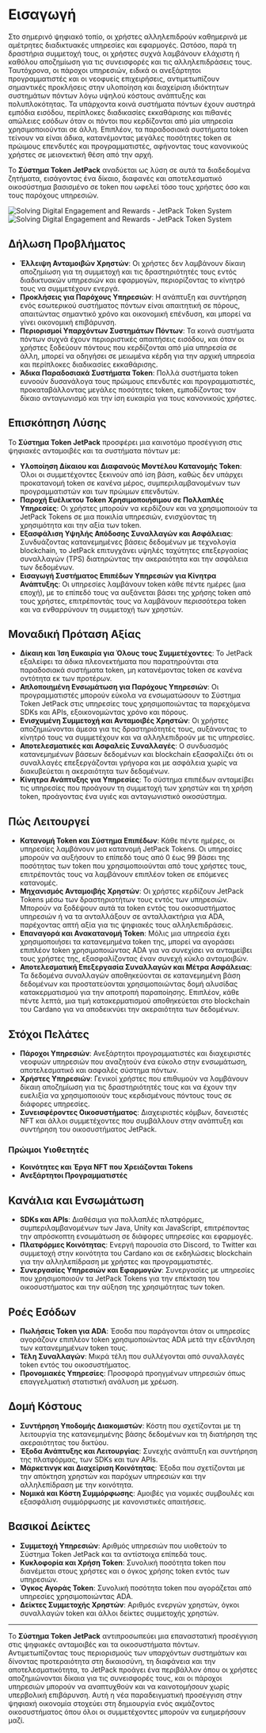 
# Εισαγωγή

Στο σημερινό ψηφιακό τοπίο, οι χρήστες αλληλεπιδρούν καθημερινά με αμέτρητες διαδικτυακές υπηρεσίες και εφαρμογές. Ωστόσο, παρά τη δραστήρια συμμετοχή τους, οι χρήστες συχνά λαμβάνουν ελάχιστη ή καθόλου αποζημίωση για τις συνεισφορές και τις αλληλεπιδράσεις τους. Ταυτόχρονα, οι πάροχοι υπηρεσιών, ειδικά οι ανεξάρτητοι προγραμματιστές και οι νεοφυείς επιχειρήσεις, αντιμετωπίζουν σημαντικές προκλήσεις στην υλοποίηση και διαχείριση ιδιόκτητων συστημάτων πόντων λόγω υψηλού κόστους ανάπτυξης και πολυπλοκότητας. Τα υπάρχοντα κοινά συστήματα πόντων έχουν αυστηρά εμπόδια εισόδου, περίπλοκες διαδικασίες εκκαθάρισης και πιθανές απώλειες εσόδων όταν οι πόντοι που κερδίζονται από μία υπηρεσία χρησιμοποιούνται σε άλλη. Επιπλέον, τα παραδοσιακά συστήματα token τείνουν να είναι άδικα, κατανέμοντας μεγάλες ποσότητες token σε πρώιμους επενδυτές και προγραμματιστές, αφήνοντας τους κανονικούς χρήστες σε μειονεκτική θέση από την αρχή.

Το **Σύστημα Token JetPack** αναδύεται ως λύση σε αυτά τα διαδεδομένα ζητήματα, εισάγοντας ένα δίκαιο, διαφανές και αποτελεσματικό οικοσύστημα βασισμένο σε token που ωφελεί τόσο τους χρήστες όσο και τους παρόχους υπηρεσιών.

<Image src="/images/en/intro.svg" alt="Solving Digital Engagement and Rewards - JetPack Token System" width={700} height={534} className="dark:hidden"/>
<Image src="/images/en/intro-dark.svg" alt="Solving Digital Engagement and Rewards - JetPack Token System" width={700} height={534} className="hidden dark:block"/>

## Δήλωση Προβλήματος

- **Έλλειψη Ανταμοιβών Χρηστών**: Οι χρήστες δεν λαμβάνουν δίκαιη αποζημίωση για τη συμμετοχή και τις δραστηριότητές τους εντός διαδικτυακών υπηρεσιών και εφαρμογών, περιορίζοντας το κίνητρό τους να συμμετέχουν ενεργά.
- **Προκλήσεις για Παρόχους Υπηρεσιών**: Η ανάπτυξη και συντήρηση ενός εσωτερικού συστήματος πόντων είναι απαιτητική σε πόρους, απαιτώντας σημαντικό χρόνο και οικονομική επένδυση, και μπορεί να γίνει οικονομική επιβάρυνση.
- **Περιορισμοί Υπαρχόντων Συστημάτων Πόντων**: Τα κοινά συστήματα πόντων συχνά έχουν περιοριστικές απαιτήσεις εισόδου, και όταν οι χρήστες ξοδεύουν πόντους που κερδίζονται από μία υπηρεσία σε άλλη, μπορεί να οδηγήσει σε μειωμένα κέρδη για την αρχική υπηρεσία και περίπλοκες διαδικασίες εκκαθάρισης.
- **Άδικα Παραδοσιακά Συστήματα Token**: Πολλά συστήματα token ευνοούν δυσανάλογα τους πρώιμους επενδυτές και προγραμματιστές, προκαταβάλλοντας μεγάλες ποσότητες token, εμποδίζοντας τον δίκαιο ανταγωνισμό και την ίση ευκαιρία για τους κανονικούς χρήστες.

## Επισκόπηση Λύσης

Το **Σύστημα Token JetPack** προσφέρει μια καινοτόμο προσέγγιση στις ψηφιακές ανταμοιβές και τα συστήματα πόντων με:

- **Υλοποίηση Δίκαιου και Διαφανούς Μοντέλου Κατανομής Token**: Όλοι οι συμμετέχοντες ξεκινούν από ίση βάση, καθώς δεν υπάρχει προκατανομή token σε κανένα μέρος, συμπεριλαμβανομένων των προγραμματιστών και των πρώιμων επενδυτών.
- **Παροχή Ευέλικτου Token Χρησιμοποιήσιμου σε Πολλαπλές Υπηρεσίες**: Οι χρήστες μπορούν να κερδίζουν και να χρησιμοποιούν τα JetPack Tokens σε μια ποικιλία υπηρεσιών, ενισχύοντας τη χρησιμότητα και την αξία των token.
- **Εξασφάλιση Υψηλής Απόδοσης Συναλλαγών και Ασφάλειας**: Συνδυάζοντας κατανεμημένες βάσεις δεδομένων με τεχνολογία blockchain, το JetPack επιτυγχάνει υψηλές ταχύτητες επεξεργασίας συναλλαγών (TPS) διατηρώντας την ακεραιότητα και την ασφάλεια των δεδομένων.
- **Εισαγωγή Συστήματος Επιπέδων Υπηρεσιών για Κίνητρα Ανάπτυξης**: Οι υπηρεσίες λαμβάνουν token κάθε πέντε ημέρες (μια εποχή), με το επίπεδό τους να αυξάνεται βάσει της χρήσης token από τους χρήστες, επιτρέποντάς τους να λαμβάνουν περισσότερα token και να ενθαρρύνουν τη συμμετοχή των χρηστών.

## Μοναδική Πρόταση Αξίας

- **Δίκαιη και Ίση Ευκαιρία για Όλους τους Συμμετέχοντες**: Το JetPack εξαλείφει τα άδικα πλεονεκτήματα που παρατηρούνται στα παραδοσιακά συστήματα token, μη κατανέμοντας token σε κανένα οντότητα εκ των προτέρων.
- **Απλοποιημένη Ενσωμάτωση για Παρόχους Υπηρεσιών**: Οι προγραμματιστές μπορούν εύκολα να ενσωματώσουν το Σύστημα Token JetPack στις υπηρεσίες τους χρησιμοποιώντας τα παρεχόμενα SDKs και APIs, εξοικονομώντας χρόνο και πόρους.
- **Ενισχυμένη Συμμετοχή και Ανταμοιβές Χρηστών**: Οι χρήστες αποζημιώνονται άμεσα για τις δραστηριότητές τους, αυξάνοντας το κίνητρό τους να συμμετέχουν και να αλληλεπιδρούν με τις υπηρεσίες.
- **Αποτελεσματικές και Ασφαλείς Συναλλαγές**: Ο συνδυασμός κατανεμημένων βάσεων δεδομένων και blockchain εξασφαλίζει ότι οι συναλλαγές επεξεργάζονται γρήγορα και με ασφάλεια χωρίς να διακυβεύεται η ακεραιότητα των δεδομένων.
- **Κίνητρα Ανάπτυξης για Υπηρεσίες**: Το σύστημα επιπέδων ανταμείβει τις υπηρεσίες που προάγουν τη συμμετοχή των χρηστών και τη χρήση token, προάγοντας ένα υγιές και ανταγωνιστικό οικοσύστημα.

## Πώς Λειτουργεί

- **Κατανομή Token και Σύστημα Επιπέδων**: Κάθε πέντε ημέρες, οι υπηρεσίες λαμβάνουν μια κατανομή JetPack Tokens. Οι υπηρεσίες μπορούν να αυξήσουν το επίπεδό τους από 0 έως 99 βάσει της ποσότητας των token που χρησιμοποιούνται από τους χρήστες τους, επιτρέποντάς τους να λαμβάνουν επιπλέον token σε επόμενες κατανομές.
- **Μηχανισμός Ανταμοιβής Χρηστών**: Οι χρήστες κερδίζουν JetPack Tokens μέσω των δραστηριοτήτων τους εντός των υπηρεσιών. Μπορούν να ξοδέψουν αυτά τα token εντός του οικοσυστήματος υπηρεσιών ή να τα ανταλλάξουν σε ανταλλακτήρια για ADA, παρέχοντας απτή αξία για τις ψηφιακές τους αλληλεπιδράσεις.
- **Επαναγορά και Ανακατανομή Token**: Μόλις μια υπηρεσία έχει χρησιμοποιήσει τα κατανεμημένα token της, μπορεί να αγοράσει επιπλέον token χρησιμοποιώντας ADA για να συνεχίσει να ανταμείβει τους χρήστες της, εξασφαλίζοντας έναν συνεχή κύκλο ανταμοιβών.
- **Αποτελεσματική Επεξεργασία Συναλλαγών και Μέτρα Ασφάλειας**: Τα δεδομένα συναλλαγών αποθηκεύονται σε κατανεμημένη βάση δεδομένων και προστατεύονται χρησιμοποιώντας δομή αλυσίδας κατακερματισμού για την αποτροπή παραποίησης. Επιπλέον, κάθε πέντε λεπτά, μια τιμή κατακερματισμού αποθηκεύεται στο blockchain του Cardano για να αποδεικνύει την ακεραιότητα των δεδομένων.

## Στόχοι Πελάτες

- **Πάροχοι Υπηρεσιών**: Ανεξάρτητοι προγραμματιστές και διαχειριστές νεοφυών υπηρεσιών που αναζητούν ένα εύκολο στην ενσωμάτωση, αποτελεσματικό και ασφαλές σύστημα πόντων.
- **Χρήστες Υπηρεσιών**: Γενικοί χρήστες που επιθυμούν να λαμβάνουν δίκαιη αποζημίωση για τις δραστηριότητές τους και να έχουν την ευελιξία να χρησιμοποιούν τους κερδισμένους πόντους τους σε διάφορες υπηρεσίες.
- **Συνεισφέροντες Οικοσυστήματος**: Διαχειριστές κόμβων, δανειστές NFT και άλλοι συμμετέχοντες που συμβάλλουν στην ανάπτυξη και συντήρηση του οικοσυστήματος JetPack.

### Πρώιμοι Υιοθετητές

- **Κοινότητες και Έργα NFT που Χρειάζονται Tokens**
- **Ανεξάρτητοι Προγραμματιστές**

## Κανάλια και Ενσωμάτωση

- **SDKs και APIs**: Διαθέσιμα για πολλαπλές πλατφόρμες, συμπεριλαμβανομένων των Java, Unity και JavaScript, επιτρέποντας την απρόσκοπτη ενσωμάτωση σε διάφορες υπηρεσίες και εφαρμογές.
- **Πλατφόρμες Κοινότητας**: Ενεργή παρουσία στο Discord, το Twitter και συμμετοχή στην κοινότητα του Cardano και σε εκδηλώσεις blockchain για την αλληλεπίδραση με χρήστες και προγραμματιστές.
- **Συνεργασίες Υπηρεσιών και Εφαρμογών**: Συνεργασίες με υπηρεσίες που χρησιμοποιούν τα JetPack Tokens για την επέκταση του οικοσυστήματος και την αύξηση της χρησιμότητας των token.

## Ροές Εσόδων

- **Πωλήσεις Token για ADA**: Έσοδα που παράγονται όταν οι υπηρεσίες αγοράζουν επιπλέον token χρησιμοποιώντας ADA μετά την εξάντληση των κατανεμημένων token τους.
- **Τέλη Συναλλαγών**: Μικρά τέλη που συλλέγονται από συναλλαγές token εντός του οικοσυστήματος.
- **Προνομιακές Υπηρεσίες**: Προσφορά προηγμένων υπηρεσιών όπως επαγγελματική στατιστική ανάλυση με χρέωση.

## Δομή Κόστους

- **Συντήρηση Υποδομής Διακομιστών**: Κόστη που σχετίζονται με τη λειτουργία της κατανεμημένης βάσης δεδομένων και τη διατήρηση της ακεραιότητας του δικτύου.
- **Έξοδα Ανάπτυξης και Λειτουργίας**: Συνεχής ανάπτυξη και συντήρηση της πλατφόρμας, των SDKs και των APIs.
- **Μάρκετινγκ και Διαχείριση Κοινότητας**: Έξοδα που σχετίζονται με την απόκτηση χρηστών και παρόχων υπηρεσιών και την αλληλεπίδραση με την κοινότητα.
- **Νομικά και Κόστη Συμμόρφωσης**: Αμοιβές για νομικές συμβουλές και εξασφάλιση συμμόρφωσης με κανονιστικές απαιτήσεις.

## Βασικοί Δείκτες

- **Συμμετοχή Υπηρεσιών**: Αριθμός υπηρεσιών που υιοθετούν το Σύστημα Token JetPack και τα αντίστοιχα επίπεδά τους.
- **Κυκλοφορία και Χρήση Token**: Συνολική ποσότητα token που διανέμεται στους χρήστες και ο όγκος χρήσης token εντός των υπηρεσιών.
- **Όγκος Αγοράς Token**: Συνολική ποσότητα token που αγοράζεται από υπηρεσίες χρησιμοποιώντας ADA.
- **Δείκτες Συμμετοχής Χρηστών**: Αριθμός ενεργών χρηστών, όγκοι συναλλαγών token και άλλοι δείκτες συμμετοχής χρηστών.

---

Το **Σύστημα Token JetPack** αντιπροσωπεύει μια επαναστατική προσέγγιση στις ψηφιακές ανταμοιβές και τα οικοσυστήματα πόντων. Αντιμετωπίζοντας τους περιορισμούς των υπαρχόντων συστημάτων και δίνοντας προτεραιότητα στη δικαιοσύνη, τη διαφάνεια και την αποτελεσματικότητα, το JetPack προάγει ένα περιβάλλον όπου οι χρήστες αποζημιώνονται δίκαια για τις συνεισφορές τους, και οι πάροχοι υπηρεσιών μπορούν να αναπτυχθούν και να καινοτομήσουν χωρίς υπερβολική επιβάρυνση. Αυτή η νέα παραδειγματική προσέγγιση στην ψηφιακή οικονομία στοχεύει στη δημιουργία ενός ακμάζοντος οικοσυστήματος όπου όλοι οι συμμετέχοντες μπορούν να ευημερήσουν μαζί.
